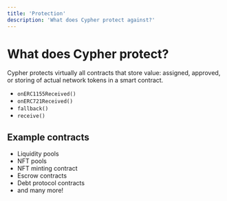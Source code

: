 ```yaml
---
title: 'Protection'
description: 'What does Cypher protect against?'
---
```


# What does Cypher protect?

Cypher protects virtually all contracts that store value: assigned, approved, or storing of actual network tokens in a smart contract.

- `onERC1155Received()`
- `onERC721Received()`
- `fallback()`
- `receive()`

## Example contracts

- Liquidity pools
- NFT pools
- NFT minting contract
- Escrow contracts
- Debt protocol contracts
- and many more!
